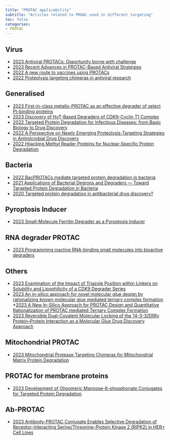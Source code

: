 ```yaml
---
title: "PROTAC applicability"
subtitle: "Articles related to PROAC used in different targeting"
toc: false
categories:
- PROTAC
---
```


## Virus

* [2023 Antiviral PROTACs: Opportunity borne with challenge](https://doi.org/10.1016/j.cellin.2023.100092){target="_blank"}
* [2023 Recent Advances in PROTAC-Based Antiviral Strategies](https://doi.org/10.3390%2Fvaccines11020270){target="_blank"}
* [2022 A new route to vaccines using PROTACs](https://doi.org/10.1038/s41587-022-01406-y){target="_blank"}
* [2022 Proteolysis targeting chimeras in antiviral research](https://doi.org/10.4155/fmc-2022-0005){target="_blank"}


## Generalised
* [2023 First-in-class metallo-PROTAC as an effective degrader of select Pt-binding proteins](https://doi.org/10.26434/chemrxiv-2023-r5l4k){target="_blank"}
* [2023 Discovery of HyT-Based Degraders of CDK9-Cyclin T1 Complex](https://doi.org/10.1002/cbdv.202300769){target="_blank"}
* [2022 Targeted Protein Degradation for Infectious Diseases: from Basic Biology to Drug Discovery](https://doi.org/10.1021/acsbiomedchemau.2c00063){target="_blank"}
* [2022 A Perspective on Newly Emerging Proteolysis-Targeting Strategies in Antimicrobial Drug Discovery](https://doi.org/10.3390%2Fantibiotics11121717){target="_blank"}
* [2022 Hijacking Methyl Reader Proteins for Nuclear-Specific Protein Degradation](https://doi.org/10.1021/jacs.2c00874){target="_blank"}


## Bacteria

* [2022 BacPROTACs mediate targeted protein degradation in bacteria](https://doi.org/10.1016/j.cell.2022.05.009){target="_blank"}
* [2021 Applications of Bacterial Degrons and Degraders — Toward Targeted Protein Degradation in Bacteria](https://doi.org/10.3389/fmolb.2021.669762){target="_blank"}
* [2020 Targeted protein degradation in antibacterial drug discovery?](https://doi.org/10.1016/j.pbiomolbio.2019.11.005){target="_blank"}

## Pyroptosis Inducer

* [2023 Small-Molecule Ferritin Degrader as a Pyroptosis Inducer](https://doi.org/10.1021/jacs.3c01852){target="_blank"}



## RNA degrader PROTAC
* [2023 Programming inactive RNA-binding small molecules into bioactive degraders](https://doi.org/10.1038/s41586-023-06091-8){target="_blank"}


## Others
* [2023 Examination of the Impact of Triazole Position within Linkers on Solubility and Lipophilicity of a CDK9 Degrader Series](https://doi.org/10.1021/acsmedchemlett.3c00082){target="_blank"}
* [2023 An in-silico approach for novel molecular glue design by rationalizing known molecular glue mediated ternary complex formation ](https://doi.org/10.1101/2022.10.04.510266){target="_blank"}
*[2023 A New In-Silico Approach for PROTAC Design and Quantitative Rationalization of PROTAC mediated Ternary Complex Formation](https://doi.org/10.1101/2022.07.11.499663 ){target="_blank"}
* [2023 Reversible Dual-Covalent Molecular Locking of the 14-3-3/ERRγ Protein–Protein Interaction as a Molecular Glue Drug Discovery Approach](https://doi.org/10.1021/jacs.2c12781){target="_blank"}

## Mitochondrial PROTAC
* [2023 Mitochondrial Protease Targeting Chimeras for Mitochondrial Matrix Protein Degradation](https://doi.org/10.1021/jacs.3c03756){target="_blank"}

## PROTAC for membrane proteins
* [2023 Development of Oligomeric Mannose-6-phosphonate Conjugates for Targeted Protein Degradation](https://doi.org/10.1021/acsmedchemlett.2c00479){target="_blank"}

## Ab-PROTAC
* [2023 Antibody-PROTAC Conjugate Enables Selective Degradation of Receptor-Interacting Serine/Threonine-Protein Kinase 2 (RIPK2) in HER+ Cell Lines](https://doi.org/10.26434/chemrxiv-2023-97zdb){target="_blank"}


